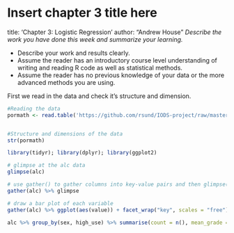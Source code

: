 # Insert chapter 3 title here
title: 'Chapter 3: Logistic Regression'
author: "Andrew House"
*Describe the work you have done this week and summarize your learning.*

- Describe your work and results clearly. 
- Assume the reader has an introductory course level understanding of writing and reading R code as well as statistical methods.
- Assume the reader has no previous knowledge of your data or the more advanced methods you are using.

First we read in the data and check it's structure and dimension.

```r
#Reading the data
pormath <- read.table('https://github.com/rsund/IODS-project/raw/master/data/alc.csv',sep= ",", head =T )


#Structure and dimensions of the data
str(pormath)
```





```r
library(tidyr); library(dplyr); library(ggplot2)

# glimpse at the alc data
glimpse(alc) 

# use gather() to gather columns into key-value pairs and then glimpse() at the resulting data
gather(alc) %>% glimpse

# draw a bar plot of each variable
gather(alc) %>% ggplot(aes(value)) + facet_wrap("key", scales = "free") + geom_bar()

```


```r
alc %>% group_by(sex, high_use) %>% summarise(count = n(), mean_grade = mean(G3))

```

